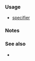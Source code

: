 {{cpp/keyword/title|{{tt|decltype}} {{mark since c++11}}}}
{{cpp/keyword/navbar}}

===Usage===
* [[cpp/language/decltype|{{tt|decltype}} specifier]]
{{rrev|since=c++14|
* [[cpp/language/auto|{{c/core|decltype(auto)}}]]
}}

===Notes===
{{ftm begin|std=1|comment=1}}
{{ftm|__cpp_decltype|{{tt|decltype}}|value=200707L|std=C++11}}
{{ftm|__cpp_decltype_auto|[[cpp/language/auto|Return type deduction for normal functions]]|value=201304L|std=C++14}}
{{ftm end}}

===See also===
* {{rlpt|auto}} {{petty|({{tt|auto}} placeholder type specifier)}}

{{langlinks|de|es|fr|it|ja|pt|ru|zh}}